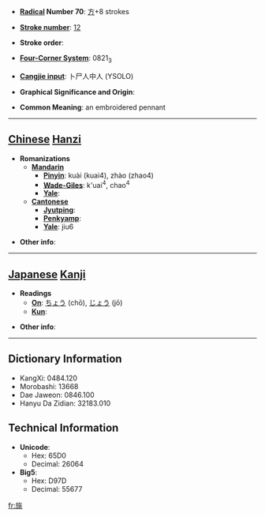 * '''[[Wiktionary:Chinese radical index| Radical]] Number 70''': [[Wiktionary:Chinese radical index 方|方]]+8 strokes

* '''[[Wiktionary:Chinese total strokes index|Stroke number]]''': [[Wiktionary:Chinese total strokes index 12|12]]

* '''Stroke order''': 

* '''[[Wiktionary:Chinese four corner index|Four-Corner System]]''': 0821<sub>3</sub>

* '''[[Wiktionary:Chinese Cangjie index|Cangjie input]]''': 卜尸人中人 (YSOLO)

* '''Graphical Significance and Origin''': 

* '''Common Meaning''': an embroidered pennant

----

== [[Chinese]] [[Hanzi]] ==

* '''Romanizations'''
** '''[[Mandarin]]'''
*** '''[[Pinyin]]''': kuài (kuai4), zhào (zhao4)
*** '''[[Wade-Giles]]''': k'uai<sup>4</sup>, chao<sup>4</sup>
*** '''[[Yale]]''': 
** '''[[Cantonese]]'''
*** '''[[Jyutping]]''':
*** '''[[Penkyamp]]''': 
*** '''[[Yale]]''': jiu6

* '''Other info''': 

----

== [[Japanese]] [[Kanji]] ==

* '''Readings'''
** '''[[On]]''': [[ちょう]] (chō), [[じょう]] (jō)
** '''[[Kun]]''': 

* '''Other info''':  

----

== Dictionary Information ==

* KangXi: 0484.120
* Morobashi: 13668
* Dae Jaweon: 0846.100
* Hanyu Da Zidian: 32183.010

== Technical Information ==

* '''Unicode''':
** Hex: 65D0
** Decimal: 26064
* '''Big5''':
** Hex: D97D
** Decimal: 55677

[[fr:旐]]